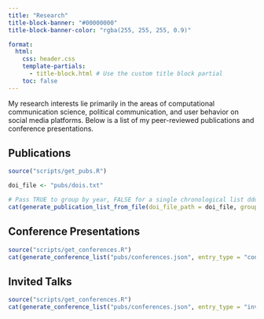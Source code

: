 ```yaml
---
title: "Research"
title-block-banner: "#00000000"
title-block-banner-color: "rgba(255, 255, 255, 0.9)"

format:
  html:
    css: header.css  
    template-partials:
      - title-block.html # Use the custom title block partial
    toc: false 
---
```


My research interests lie primarily in the areas of computational communication science, political communication, and user behavior on social media platforms. Below is a list of my peer-reviewed publications and conference presentations.

## Publications

```r
source("scripts/get_pubs.R")

doi_file <- "pubs/dois.txt" 

# Pass TRUE to group by year, FALSE for a single chronological list dddddd
cat(generate_publication_list_from_file(doi_file_path = doi_file, group_by_year = TRUE))
```

## Conference Presentations

```r
source("scripts/get_conferences.R")
cat(generate_conference_list("pubs/conferences.json", entry_type = "conference"))
```

## Invited Talks

```r
source("scripts/get_conferences.R")
cat(generate_conference_list("pubs/conferences.json", entry_type = "invited_talk"))
```